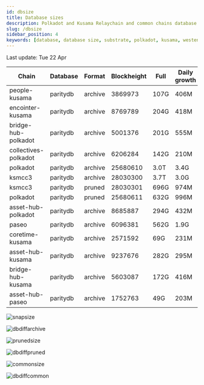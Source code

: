 ```yaml
---
id: dbsize
title: Database sizes
description: Polkadot and Kusama Relaychain and common chains database sizes
slug: /dbsize
sidebar_position: 4
keywords: [database, database size, substrate, polkadot, kusama, westend]
---
```



Last update: Tue 22 Apr

| Chain    | Database   | Format | Blockheight | Full         | Daily growth |
| ------------------------| ----------- | -------- | ------- | ---------- | ----- | 
| people-kusama | paritydb | archive | 3869973 | 107G | 406M |
| encointer-kusama | paritydb | archive | 8769789 | 204G | 418M |
| bridge-hub-polkadot | paritydb | archive | 5001376 | 201G | 555M |
| collectives-polkadot | paritydb | archive | 6206284 | 142G | 210M |
| polkadot | paritydb | archive | 25680610 | 3.0T | 3.4G |
| ksmcc3 | paritydb | archive | 28030300 | 3.7T | 3.0G |
| ksmcc3 | paritydb | pruned | 28030301 | 696G | 974M |
| polkadot | paritydb | pruned | 25680611 | 632G | 996M |
| asset-hub-polkadot | paritydb | archive | 8685887 | 294G | 432M |
| paseo | paritydb | archive | 6096381 | 562G | 1.9G |
| coretime-kusama | paritydb | archive | 2571592 | 69G | 231M |
| asset-hub-kusama | paritydb | archive | 9237676 | 282G | 295M |
| bridge-hub-kusama | paritydb | archive | 5603087 | 172G | 416M |
| asset-hub-paseo | paritydb | archive | 1752763 | 49G | 203M |

![snapsize](/img/archivesize.png)

![dbdiffarchive](/img/dbdiffrelay.png)

![prunedsize](/img/prunedsize.png)

![dbdiffpruned](/img/dbdiffpruned.png)

![commonsize](/img/commonsize.png)

![dbdiffcommon](/img/dbdiffcommon.png)
